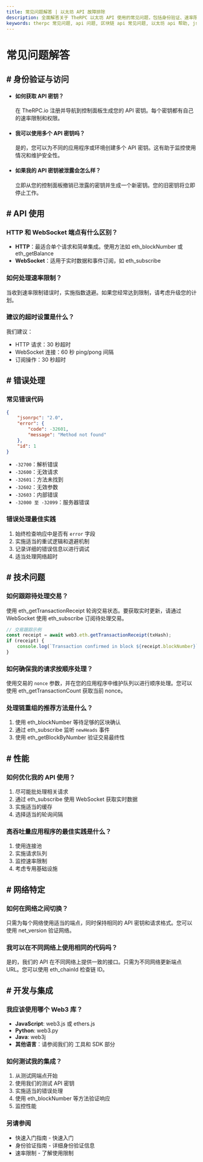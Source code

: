 ```yaml
---
title: 常见问题解答 | 以太坊 API 故障排除
description: 全面解答关于 TheRPC 以太坊 API 使用的常见问题，包括身份验证、速率限制、错误处理、性能优化和最佳实施实践
keywords: therpc 常见问题, api 问题, 区块链 api 常见问题, 以太坊 api 帮助, json rpc 故障排除, 以太坊开发问题, 区块链 api 错误, 以太坊 api 性能, web3 最佳实践, 智能合约交互
---
```


# 常见问题解答

## # 身份验证与访问

- #### 如何获取 API 密钥？

  在 TheRPC.io 注册并导航到控制面板生成您的 API 密钥。每个密钥都有自己的速率限制和权限。

- #### 我可以使用多个 API 密钥吗？

  是的，您可以为不同的应用程序或环境创建多个 API 密钥。这有助于监控使用情况和维护安全性。

- #### 如果我的 API 密钥被泄露会怎么样？
  立即从您的控制面板撤销已泄露的密钥并生成一个新密钥。您的旧密钥将立即停止工作。

## # API 使用

### HTTP 和 WebSocket 端点有什么区别？

- **HTTP**：最适合单个请求和简单集成。使用方法如 <Link to="/docs/ethereum/core-methods/eth_blockNumber" title="获取当前区块号的方法">eth_blockNumber</Link> 或 <Link to="/docs/ethereum/core-methods/eth_getBalance" title="检索账户ETH余额的方法">eth_getBalance</Link>
- **WebSocket**：适用于实时数据和事件订阅，如 <Link to="/docs/ethereum/core-methods/eth_subscribe" title="订阅实时区块链事件的方法">eth_subscribe</Link>

### 如何处理速率限制？

当收到速率限制错误时，实施指数退避。如果您经常达到限制，请考虑升级您的计划。

### 建议的超时设置是什么？

我们建议：

- HTTP 请求：30 秒超时
- WebSocket 连接：60 秒 ping/pong 间隔
- 订阅操作：30 秒超时

## # 错误处理

### 常见错误代码

```json
{
	"jsonrpc": "2.0",
	"error": {
		"code": -32601,
		"message": "Method not found"
	},
	"id": 1
}
```

- `-32700`：解析错误
- `-32600`：无效请求
- `-32601`：方法未找到
- `-32602`：无效参数
- `-32603`：内部错误
- `-32000 至 -32099`：服务器错误

### 错误处理最佳实践

1. 始终检查响应中是否有 `error` 字段
2. 实施适当的重试逻辑和退避机制
3. 记录详细的错误信息以进行调试
4. 适当处理网络超时

## # 技术问题

### 如何跟踪待处理交易？

使用 <Link to="/docs/ethereum/core-methods/eth_getTransactionReceipt" title="获取交易收据和确认状态的方法">eth_getTransactionReceipt</Link> 轮询交易状态。要获取实时更新，请通过 WebSocket 使用 <Link to="/docs/ethereum/core-methods/eth_subscribe" title="订阅实时区块链事件的方法">eth_subscribe</Link> 订阅待处理交易。

```javascript
// 交易跟踪示例
const receipt = await web3.eth.getTransactionReceipt(txHash);
if (receipt) {
	console.log(`Transaction confirmed in block ${receipt.blockNumber}`);
}
```

### 如何确保我的请求按顺序处理？

使用交易的 `nonce` 参数，并在您的应用程序中维护队列以进行顺序处理。您可以使用 <Link to="/docs/ethereum/core-methods/eth_getTransactionCount" title="获取账户交易计数（nonce）的方法">eth_getTransactionCount</Link> 获取当前 nonce。

### 处理链重组的推荐方法是什么？

1. 使用 <Link to="/docs/ethereum/core-methods/eth_blockNumber" title="获取当前区块号的方法">eth_blockNumber</Link> 等待足够的区块确认
2. 通过 <Link to="/docs/ethereum/core-methods/eth_subscribe" title="订阅实时区块链事件的方法">eth_subscribe</Link> 监听 `newHeads` 事件
3. 使用 <Link to="/docs/ethereum/core-methods/eth_getBlockByNumber" title="通过区块号获取区块信息的方法">eth_getBlockByNumber</Link> 验证交易最终性

## # 性能

### 如何优化我的 API 使用？

1. 尽可能批处理相关请求
2. 通过 <Link to="/docs/ethereum/core-methods/eth_subscribe" title="订阅实时区块链事件的方法">eth_subscribe</Link> 使用 WebSocket 获取实时数据
3. 实施适当的缓存
4. 选择适当的轮询间隔

### 高吞吐量应用程序的最佳实践是什么？

1. 使用连接池
2. 实施请求队列
3. 监控速率限制
4. 考虑专用基础设施

## # 网络特定

### 如何在网络之间切换？

只需为每个网络使用适当的端点，同时保持相同的 API 密钥和请求格式。您可以使用 <Link to="/docs/ethereum/core-methods/net_version" title="获取当前网络ID的方法">net_version</Link> 验证网络。

### 我可以在不同网络上使用相同的代码吗？

是的，我们的 API 在不同网络上提供一致的接口。只需为不同网络更新端点 URL。您可以使用 <Link to="/docs/ethereum/core-methods/eth_chainId" title="获取当前链ID的方法">eth_chainId</Link> 检查链 ID。

## # 开发与集成

### 我应该使用哪个 Web3 库？

- **JavaScript**: web3.js 或 ethers.js
- **Python**: web3.py
- **Java**: web3j
- **其他语言**：请参阅我们的 <Link to="/docs/tools/overview" title="不同编程语言工具概述">工具和 SDK</Link> 部分

### 如何测试我的集成？

1. 从测试网端点开始
2. 使用我们的测试 API 密钥
3. 实施适当的错误处理
4. 使用 <Link to="/docs/ethereum/core-methods/eth_blockNumber" title="获取当前区块号的方法">eth_blockNumber</Link> 等方法验证响应
5. 监控性能

### 另请参阅

- <Link to="/docs/ethereum/quick-start" title="快速开始使用以太坊 API">快速入门指南</Link> - 快速入门
- <Link to="/docs/ethereum/authentication" title="保护 API 访问的指南">身份验证指南</Link> - 详细身份验证信息
- <Link to="/docs/ethereum/rate-limits" title="关于 API 使用限制和配额的信息">速率限制</Link> - 了解使用限制
